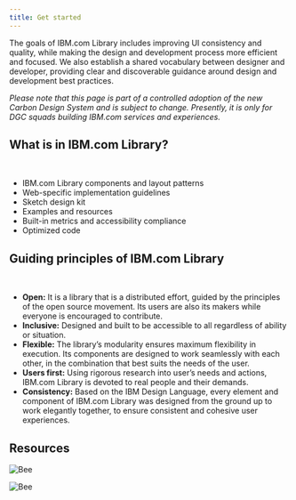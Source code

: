```yaml
---
title: Get started
---
```


<PageDescription>

The goals of IBM.com Library includes improving UI consistency and quality, while making the design and development process more efficient and focused. We also establish a shared vocabulary between designer and developer, providing clear and discoverable guidance around design and development best practices.

</PageDescription>

_Please note that this page is part of a controlled adoption of the new Carbon Design System and is subject to change. Presently, it is only for DGC squads building IBM.com services and experiences._

## What is in IBM.com Library?
<br/>

* IBM.com Library components and layout patterns
* Web-specific implementation guidelines 
* Sketch design kit 
* Examples and resources
* Built-in metrics and accessibility compliance
* Optimized code

## Guiding principles of IBM.com Library
<br/>

* **Open:** It is a library that is a distributed effort, guided by the principles of the open source movement. Its users are also its makers while everyone is encouraged to contribute.
* **Inclusive:** Designed and built to be accessible to all regardless of ability or situation.
* **Flexible:** The library’s modularity ensures maximum flexibility in execution. Its components are designed to work seamlessly with each other, in the combination that best suits the needs of the user.
* **Users first:** Using rigorous research into user’s needs and actions, IBM.com Library is devoted to real people and their demands.
* **Consistency:** Based on the IBM Design Language, every element and component of IBM.com Library was designed from the ground up to work elegantly together, to ensure consistent and cohesive user experiences.

## Resources 

<Row className="resource-card-group">
  <Column colMd={4} colLg={4} noGutterSm>
    <ResourceCard
      subTitle="Start designing"
      href="/getting-started/designing"
    >
    </ResourceCard>
  </Column>
  <Column colMd={4} colLg={4} noGutterSm>
    <ResourceCard
      subTitle="Start coding"          
      href="/getting-started/coding"
    >
    </ResourceCard>
  </Column>
  <Column colMd={4} colLg={4} noGutterSm>
    <ResourceCard
      subTitle="Find additional resources"
      href="/resources"
    >

![Bee](../../images/bee_icon.svg)

</ResourceCard>
  </Column>
  <Column colMd={4} colLg={4} noGutterSm>
    <ResourceCard
      subTitle="Find help & support"          
      href="/help"
    >

![Bee](../../images/bee_icon.svg)

</ResourceCard>
  </Column>
</Row>
